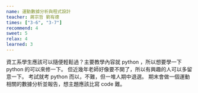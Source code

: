 ```yaml
---
name: 運動數據分析與程式設計
teacher: 蔣宗哲 劉有德
times: ["3-6", "3-7"]
recommend: 4
sweet: 5
relax: 4
learned: 3
---
```

資工系學生應該可以隨便輕鬆過？主要教學內容就 python ，所以想要學一下 python 的可以來修一下。
但近幾年老師好像要不開了，所以有興趣的人可以多留意一下。
考試就考 python 而以，不難，但一堆人期中退選。
期末會做一個運動相關的數據分析並報告，想主題應該比寫 code 難。